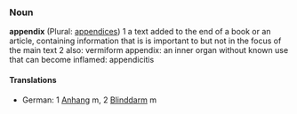 ===Noun===
'''appendix''' (Plural: [[appendices]])
1 a text added to the end of a book or an article, containing information that is is important to but not in the focus of the main text
2 also: vermiform appendix: an inner organ without known use that can become inflamed: appendicitis

====Translations====
*German: 1 [[Anhang]] m, 2 [[Blinddarm]] m